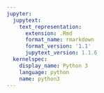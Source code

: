 ```yaml
---
jupyter:
  jupytext:
    text_representation:
      extension: .Rmd
      format_name: rmarkdown
      format_version: '1.1'
      jupytext_version: 1.1.6
  kernelspec:
    display_name: Python 3
    language: python
    name: python3
---
```


```python

```
